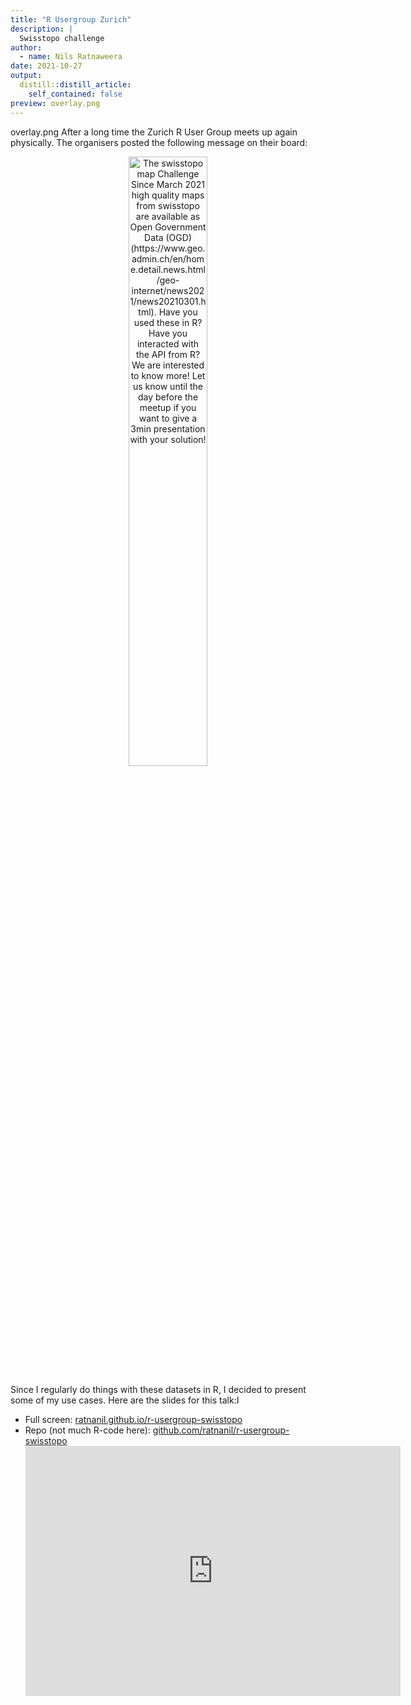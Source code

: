 ```yaml
---
title: "R Usergroup Zurich"
description: |
  Swisstopo challenge
author:
  - name: Nils Ratnaweera
date: 2021-10-27
output:
  distill::distill_article:
    self_contained: false
preview: overlay.png
---
```

overlay.png
After a long time the Zurich R User Group meets up again physically. The organisers posted the following message on their board:

<div style = "text-align: center;">
<img src = "challenge2.png" alt = "The swisstopo map Challenge Since March 2021 high quality maps from swisstopo are available as Open Government Data (OGD) (https://www.geo.admin.ch/en/home.detail.news.html/geo-internet/news2021/news20210301.html). Have you used these in R? Have you interacted with the API from R? We are interested to know more! Let us know until the day before the meetup if you want to give a 3min presentation with your solution!" style = "width: 50%;">
</div>

Since I regularly do things with these datasets in R, I decided to present some of my use cases. Here are the slides for this talk:I 

- Full screen: [ratnanil.github.io/r-usergroup-swisstopo](https://ratnanil.github.io/r-usergroup-swisstopo/)
- Repo (not much R-code here): [github.com/ratnanil/r-usergroup-swisstopo](https://github.com/ratnanil/r-usergroup-swisstopo)
<iframe src="https://ratnanil.github.io/r-usergroup-swisstopo/" style="border:0px #ffffff none;" name="myiFrame" scrolling="no" frameborder="1" marginheight="0px" marginwidth="0px" height="400px" width="600px" allowfullscreen></iframe>